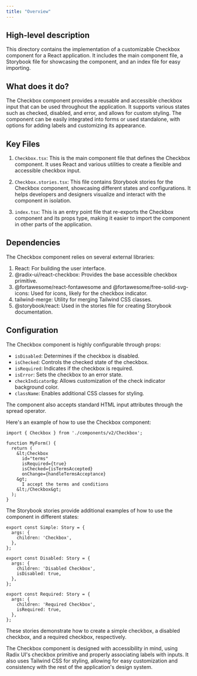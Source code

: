 ```yaml
---
title: "Overview"
---
```


## High-level description
This directory contains the implementation of a customizable Checkbox component for a React application. It includes the main component file, a Storybook file for showcasing the component, and an index file for easy importing.

## What does it do?
The Checkbox component provides a reusable and accessible checkbox input that can be used throughout the application. It supports various states such as checked, disabled, and error, and allows for custom styling. The component can be easily integrated into forms or used standalone, with options for adding labels and customizing its appearance.

## Key Files
1. `Checkbox.tsx`: This is the main component file that defines the Checkbox component. It uses React and various utilities to create a flexible and accessible checkbox input.

2. `Checkbox.stories.tsx`: This file contains Storybook stories for the Checkbox component, showcasing different states and configurations. It helps developers and designers visualize and interact with the component in isolation.

3. `index.tsx`: This is an entry point file that re-exports the Checkbox component and its props type, making it easier to import the component in other parts of the application.

## Dependencies
The Checkbox component relies on several external libraries:

1. React: For building the user interface.
2. @radix-ui/react-checkbox: Provides the base accessible checkbox primitive.
3. @fortawesome/react-fontawesome and @fortawesome/free-solid-svg-icons: Used for icons, likely for the checkbox indicator.
4. tailwind-merge: Utility for merging Tailwind CSS classes.
5. @storybook/react: Used in the stories file for creating Storybook documentation.

## Configuration
The Checkbox component is highly configurable through props:

- `isDisabled`: Determines if the checkbox is disabled.
- `isChecked`: Controls the checked state of the checkbox.
- `isRequired`: Indicates if the checkbox is required.
- `isError`: Sets the checkbox to an error state.
- `checkIndicatorBg`: Allows customization of the check indicator background color.
- `className`: Enables additional CSS classes for styling.

The component also accepts standard HTML input attributes through the spread operator.

Here's an example of how to use the Checkbox component:

```tsx
import { Checkbox } from './components/v2/Checkbox';

function MyForm() {
  return (
    &lt;Checkbox
      id="terms"
      isRequired={true}
      isChecked={isTermsAccepted}
      onChange={handleTermsAcceptance}
    &gt;
      I accept the terms and conditions
    &lt;/Checkbox&gt;
  );
}
```

The Storybook stories provide additional examples of how to use the component in different states:

```tsx
export const Simple: Story = {
  args: {
    children: 'Checkbox',
  },
};

export const Disabled: Story = {
  args: {
    children: 'Disabled Checkbox',
    isDisabled: true,
  },
};

export const Required: Story = {
  args: {
    children: 'Required Checkbox',
    isRequired: true,
  },
};
```

These stories demonstrate how to create a simple checkbox, a disabled checkbox, and a required checkbox, respectively.

The Checkbox component is designed with accessibility in mind, using Radix UI's checkbox primitive and properly associating labels with inputs. It also uses Tailwind CSS for styling, allowing for easy customization and consistency with the rest of the application's design system.